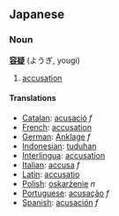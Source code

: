 ==Japanese==
===Noun===
'''[[容]][[疑]]''' (ようぎ, yougi)

# [[accusation]]

====Translations====

*[[Catalan]]: [[acusació]] ''f''
*[[French]]: [[accusation]]
*[[German]]: [[Anklage]] ''f''
*[[Indonesian]]: [[tuduh]]an
*[[Interlingua]]: [[accusation]]
*[[Italian]]: [[accusa]] ''f''
*[[Latin]]: [[accusatio]]
*[[Polish]]: [[oskarżenie]] ''n''
*[[Portuguese]]: [[acusação]] ''f''
*[[Spanish]]: [[acusación]] ''f''
